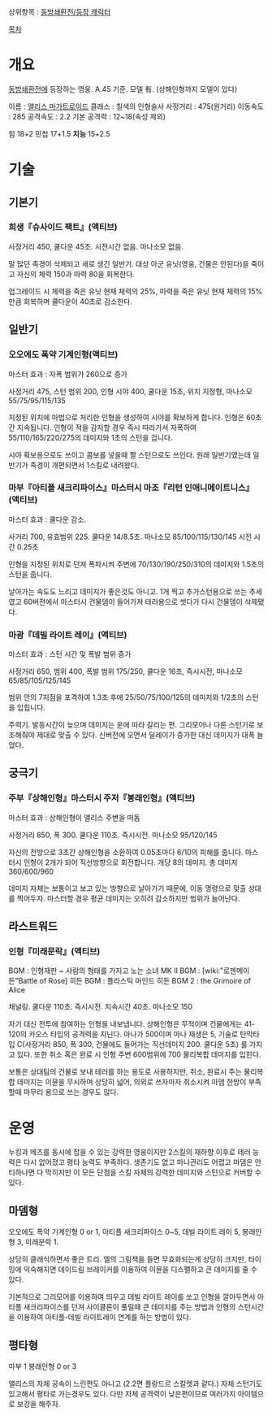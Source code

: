 상위항목 : [[동방쇄환전/등장 캐릭터]]

[[목차]]
= 개요 =

[[동방쇄환전]]에 등장하는 영웅. A.45 기준. 모델 有.
(상해인형까지 모델이 있다)


이름 : [[앨리스 마가트로이드]]
클래스 : 칠색의 인형술사
사정거리 : 475(원거리)
이동속도 : 285
공격속도 : 2.2
기본 공격력 : 12~18(속성 제외)

힘 18+2
민첩 17+1.5
'''지능''' 15+2.5

= 기술 =

== 기본기 ==

=== 희생『슈사이드 팩트』(액티브) ===


사정거리 450, 쿨다운 45초. 시전시간 없음. 마나소모 없음.

말 많던 족경이 삭제되고 새로 생긴 일반기. 대상 아군 유닛(영웅, 건물은 안된다)을 죽이고 자신의 체력 150과 마력 80을 회복한다.

업그레이드 시 체력을 죽은 유닛 현재 체력의 25%, 마력을 죽은 유닛 현재 체력의 15% 만큼 회복하며 쿨다운이 40초로 감소한다.


== 일반기 ==

=== 오오에도 폭약 기계인형(액티브) ===

마스터 효과 : 자폭 범위가 260으로 증가

사정거리 475, 스턴 범위 200, 인형 시야 400, 쿨다운 15초, 위치 지정형, 마나소모 55/75/95/115/135

지정된 위치에 마법으로 처리한 인형을 생성하여 시야를 확보하게 합니다. 인형은 60초간 지속됩니다. 인형이 적을 감지할 경우 즉시 따라가서 자폭하여 55/110/165/220/275의 데미지와 1초의 스턴을 겁니다.

시야 확보용으로도 쓰이고 콤보를 넣을때 짤 스턴으로도 쓰인다. 원래 일반기였는데 일반기가 족경이 개편되면서 1스킬로 내려왔다.

=== 마부『아티플 새크리파이스』마스터시 마조『리턴 인애니메이트니스』(액티브) ===

마스터 효과 : 쿨다운 감소. 

사거리 700, 유효범위 225. 쿨다운 14/8.5초.  마나소모 85/100/115/130/145 시전 시간 0.25초

인형을 지정된 위치로 던져 폭파시켜 주변에 70/130/190/250/310의 데미지와 1.5초의 스턴을 줍니다.

날아가는 속도도 느리고 데미지가 좋은것도 아니고. 1개 찍고 추가스턴용으로 쓰는 추세였고 60버젼에서 마스터시 건물뎀이 들어가져 테러용으로 썻다가 다시 건물뎀이 삭제됐다.

=== 마광『데빌 라이트 레이』(액티브) ===

마스터 효과 : 스턴 시간 및 폭발 범위 증가

사정거리 650, 범위 400, 폭발 범위 175/250, 쿨다운 16초, 즉시시전, 마나소모 65/85/105/125/145

범위 안의 7지점을 포격하여 1.3초 후에 25/50/75/100/125의 데미지와 1/2초의 스턴을 입힙니다.

주력기. 발동시간이 늦으며 데미지는 운에 따라 갈리는 편. 그리모어나 다른 스턴기로 보조해줘야 제대로 맞출 수 있다. 신버전에 오면서 딜레이가 증가한 대신 데미지가 대폭 늘었다. 

== 궁극기 ==

=== 주부『상해인형』마스터시 주저『봉래인형』(액티브) ===

마스터 효과 : 상해인형이 앨리스 주변을 떠돔

사정거리 850, 폭 300. 쿨다운 110초. 즉시시전. 마나소모 95/120/145

자신의 전방으로 3초간 상해인형을 소환하여 0.05초마다 6/10의 피해를 줍니다. 마스터시 인형이 2개가 되어 직선방향으로 회전합니다. 개당 8의 데미지. 총 데미지 360/600/960

데미지 자체는 보통이고 보고 있는 방향으로 날아가기 때문에, 이동 명령으로 맞출 상대를 찍어두자. 마스터할 경우 평균 데미지는 오히려 감소하지만 범위가 늘어난다.



== 라스트워드 ==

=== 인형『미래문락』(액티브) ===

BGM : 인형재판 ~ 사람의 형태를 가지고 노는 소녀
MK II BGM : [wiki:"로젠메이든"Battle of Rose]
히든 BGM : 플라스틱 마인드
히든 BGM 2 : the Grimoire of Alice

채널링. 쿨다운 110초. 즉시시전. 지속시간 40초. 마나소모 150

자기 대신 전투에 참여하는 인형을 내보냅니다. 상해인형은 무적이며 건물에게는 41-120의 카오스 타입의 공격력을 지닌다. 마나가 500이며 마나 재생은 5, 기술로 탄막타입 C(사정거리 850, 폭 300, 건물에도 들어가는 직선데미지 200. 쿨다운 5초) 를 가지고 있다.
또한 취소 혹은 완료 시 인형 주변 600범위에 700 물리복합 데미지를 입힌다.

보통은 상대팀의 건물로 보내 테러를 하는 용도로 사용하지만,  취소, 완료시 주는 물리복합 데미지는 이뮨을 무시하며 상당히 넓어, 의외로 쓰자마자 취소시켜 마뎀 한방이 부족할때 마무리 용으로 쓰는 경우도 많다.

= 운영 =
누킹과 메즈를 동시에 잡을 수 있는 강력한 영웅이지만 2스킬의 재하향 이후로 테러 능력은 다시 없어졌고 평타 능력도 부족하다. 생존기도 없고 마나관리도 어렵고 마댐은 안티하나면 다 막히지만 이 모든 단점을 스킬 자체의 강력한 데미지와 스턴으로 커버할 수 있다.

== 마뎀형 ==

오오에도 폭약 기계인형 0 or 1, 아티플 새크리파이스 0~5, 데빌 라이트 레이 5, 봉래인형 3, 미래문락 1.

상당히 클래식하면서 좋은 트리. 엘의 그림책을 들면 무효화되는게 상당히 크지만, 타이밍에 익숙해지면 데이드림 브레이커를 이용하여 이뮨을 디스펠하고 큰 데미지를 줄 수 있다.

기본적으로 그리모어를 이용하여 띄우고 데빌 라이트 레이를 쏘고 인형을 깔아두면서 아티플 새크리파이스를 던져 사이클론이 풀릴때 큰 데미지를 주는 방법과 인형의 스턴시간을 이용하여 아티플-데빌 라이트레이 연계를 하는 방법이 있다.


== 평타형 ==

마부 1 봉래인형 0 or 3 

앨리스의 자체 공속이 느린편도 아니고 (2.2면 플랑드르 스칼렛과 같다.) 자체 스턴기도 있고해서 평타로 가는경우도 있다. 다만 자체 공격력이 낮은편이므로 여러가지 아이템으로 보강을 해주자.
